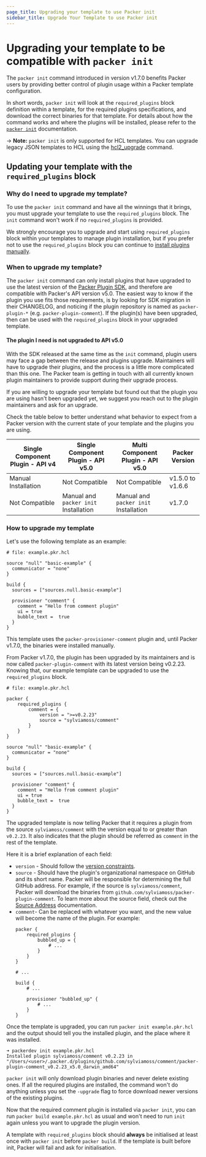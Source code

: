 ```yaml
---
page_title: Upgrading your template to use Packer init
sidebar_title: Upgrade Your Template to use Packer init
---
```


# Upgrading your template to be compatible with `packer init`

The `packer init` command introduced in version v1.7.0 benefits Packer users by providing better control of plugin
usage within a Packer template configuration.

In short words, `packer init` will look at the `required_plugins` block definition within a template, for the required
plugins specifications, and download the correct binaries for that template. For details about how the command works and
where the plugins will be installed, please refer to the [`packer init`](/docs/commands/init) documentation.

-> **Note:** `packer init` is only supported for HCL templates. You can
upgrade legacy JSON templates to HCL using the [hcl2_upgrade](/docs/commands/hcl2_upgrade) command.

## Updating your template with the `required_plugins` block

### Why do I need to upgrade my template?

To use the `packer init` command and have all the winnings that it brings, you must upgrade
your template to use the `required_plugins` block. The `init` command won't work if no `required_plugins` is provided.

We strongly encourage you to upgrade and start using `required_plugins` block within your templates to manage plugin
installation, but if you prefer not to use the `required_plugins` block you can continue to
[install plugins manually](/docs/plugins#installing-plugins).

### When to upgrade my template?

The `packer init` command can only install plugins that have upgraded to use the latest version of the
[Packer Plugin SDK](https://github.com/hashicorp/packer-plugin-sdk), and therefore are compatible with Packer's API version v5.0.
The easiest way to know if the plugin you use fits those requirements, is by looking for SDK migration in their CHANGELOG,
and noticing if the plugin repository is named as `packer-plugin-*` (e.g. `packer-plugin-comment`).
If the plugin(s) have been upgraded, then can be used with the `required_plugins` block in your upgraded template.

#### The plugin I need is not upgraded to API v5.0

With the SDK released at the same time as the `init` command, plugin users may face a gap between the release and
plugins upgrade. Maintainers will have to upgrade their plugins, and the process is a little more complicated than this one.
The Packer team is getting in touch with all currently known plugin maintainers to provide support during their upgrade process.

If you are willing to upgrade your template but found out that the plugin you are using hasn't been upgraded yet,
we suggest you reach out to the plugin maintainers and ask for an upgrade.

Check the table below to better understand what behavior to expect from a Packer version with the current state
of your template and the plugins you are using.

| Single Component Plugin - API v4 | Single Component Plugin - API v5.0     | Multi Component Plugin - API v5.0      | Packer Version   |
| -------------------------------- | -------------------------------------- | ---------------------------------------| ---------------- |
| Manual Installation              | Not Compatible                         | Not Compatible                         | v1.5.0 to v1.6.6 |
| Not Compatible                   | Manual and `packer init` Installation  | Manual and `packer init`  Installation | v1.7.0           |

### How to upgrade my template

Let's use the following template as an example:

```hcl
# file: example.pkr.hcl

source "null" "basic-example" {
  communicator = "none"
}

build {
  sources = ["sources.null.basic-example"]

  provisioner "comment" {
    comment = "Hello from comment plugin"
    ui = true
    bubble_text =  true
  }
}
```

This template uses the `packer-provisioner-comment` plugin and, until Packer v1.7.0, the binaries were installed manually.

From Packer v1.7.0, the plugin has been upgraded by its maintainers and is now called `packer-plugin-comment` with its
latest version being v0.2.23. Knowing that, our example template can be upgraded to use the `required_plugins` block.

```hcl
# file: example.pkr.hcl

packer {
    required_plugins {
        comment = {
            version = ">=v0.2.23"
            source = "sylviamoss/comment"
        }
    }
}

source "null" "basic-example" {
  communicator = "none"
}

build {
  sources = ["sources.null.basic-example"]

  provisioner "comment" {
    comment = "Hello from comment plugin"
    ui = true
    bubble_text =  true
  }
}
```

The upgraded template is now telling Packer that it requires a plugin from the source `sylviamoss/comment`
with the version equal to or greater than `v0.2.23`.
It also indicates that the plugin should be referred as `comment` in the rest of the template.

Here it is a brief explanation of each field:
- `version` - Should follow the [version constraints](/docs/templates/hcl_templates/blocks/packer#version-constraints).
- `source` - Should have the plugin's organizational namespace on GitHub and its short name. Packer will be responsible
for determining the full GitHub address.
  For example, if the source is `sylviamoss/comment`, Packer will download the binaries from `github.com/sylviamoss/packer-plugin-comment`.
  To learn more about the source field, check out the [Source Address](/docs/plugins#source-addresses) documentation.
- `comment`- Can be replaced with whatever you want, and the new value will become the name of the plugin.
  For example:
    ```hcl
    packer {
        required_plugins {
            bubbled_up = {
                # ...
            }
        }
    }

    # ...

    build {
        # ...

        provisioner "bubbled_up" {
            # ...
        }
    }
    ```

Once the template is upgraded, you can run `packer init example.pkr.hcl` and the output should tell you the installed
plugin, and the place where it was installed.

```shell
➜ packerdev init example.pkr.hcl
Installed plugin sylviamoss/comment v0.2.23 in "/Users/<user>/.packer.d/plugins/github.com/sylviamoss/comment/packer-plugin-comment_v0.2.23_x5.0_darwin_amd64"
```

`packer init` will only download plugin binaries and never delete existing ones. If all the required plugins are installed,
the command won't do anything unless you set the `-upgrade` flag to force download newer versions of the existing plugins.

Now that the required comment plugin is installed via `packer init`, you can run `packer build example.pkr.hcl` as usual
and won't need to run `init` again unless you want to upgrade the plugin version.

A template with `required_plugins` block should **always** be initialised at least once with `packer init` before
`packer build`. If the template is built before init, Packer will fail and ask for initialisation.


